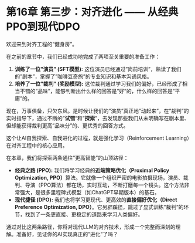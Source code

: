 # 第16章 第三步：对齐进化 —— 从经典PPO到现代DPO


欢迎来到对齐工程的"健身房"。

在之前的章节中，我们已经成功地完成了两项至关重要的准备工作：

1.  **训练了一位"演员" (SFT模型):** 这位演员已经通过"岗前培训"，熟读了我们的"剧本"，掌握了"咖啡豆奇旅"的专业知识和基本沟通风格。
2.  **培养了一位"裁判" (奖励模型):** 这位裁判通过学习我们的偏好，已经形成了相当不错的"品味"，能够判断出什么样的回答是"好"的，什么样的回答是"平庸"的。

现在，万事俱备，只欠东风。是时候让我们的"演员"真正地"动起来"，在"裁判"的实时指导下，通过不断的"**试错**"和"**探索**"，去发现那些我们从未明确写在剧本里、但却能获得裁判更高"品味分"的、更优秀的回答方式。

这个让AI自我探索、自我进化的过程，就是强化学习（Reinforcement Learning）在对齐工程中的核心应用。

在本章，我们将探索两条通往"更高智能"的山顶路径：

*   **经典之路 (PPO):** 我们将学习经典的**近端策略优化（Proximal Policy Optimization, PPO）**算法。它就像一个组织严密的电影拍摄现场，演员、裁判、导演（PPO算法）都在场，实时互动，不断打磨每一个镜头。这个方法非常强大，是很多里程碑式模型（如ChatGPT早期版本）的基石。
*   **现代捷径 (DPO):** 我们也将学习更现代、更高效的**直接偏好优化（Direct Preference Optimization, DPO）**。它另辟蹊径，跳过了显式训练"裁判"的环节，找到了一条更直接、更稳定的道路来学习人类偏好。

通过对比这两条路径，你将对现代LLM的对齐技术，形成一个完整而深刻的理解。准备好，见证你的AI实现真正的"进化"了吗？ 